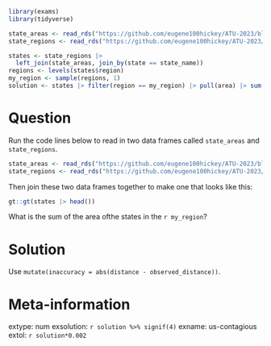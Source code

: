 ```r
library(exams)
library(tidyverse)

state_areas <- read_rds("https://github.com/eugene100hickey/ATU-2023/blob/main/rexams/data/state-areas?raw=true")
state_regions <- read_rds("https://github.com/eugene100hickey/ATU-2023/blob/main/rexams/data/state-regions?raw=true")

states <- state_regions |> 
  left_join(state_areas, join_by(state == state_name))
regions <- levels(states$region)
my_region <- sample(regions, 1)
solution <- states |> filter(region == my_region) |> pull(area) |> sum()
```


Question
========
Run the code lines below to read in two data frames called `state_areas` and `state_regions`. 

```r
state_areas <- read_rds("https://github.com/eugene100hickey/ATU-2023/blob/main/rexams/data/state-areas?raw=true")
state_regions <- read_rds("https://github.com/eugene100hickey/ATU-2023/blob/main/rexams/data/state-regions?raw=true")
```

Then join these two data frames together to make one that looks like this:

```r
gt::gt(states |> head())
```

What is the sum of the area ofthe states in the `r my_region`?

Solution
========
Use `mutate(inaccuracy = abs(distance - observed_distance))`.



Meta-information
================
extype: num
exsolution: `r solution %>% signif(4)`
exname: us-contagious
extol: `r solution*0.002`
